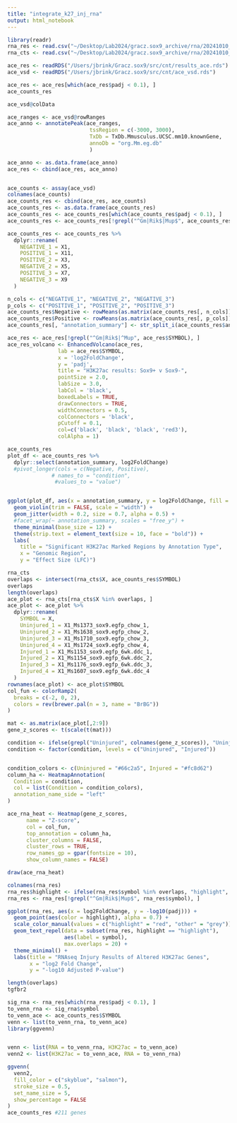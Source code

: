 ```yaml
---
title: "integrate_k27_inj_rna"
output: html_notebook
---
```


```r
library(readr)
rna_res <- read.csv("~/Desktop/Lab2024/gracz.sox9_archive/rna/20241010_DEG_FIG3_noMups_shrunkres.csv")
rna_cts <- read.csv("~/Desktop/Lab2024/gracz.sox9_archive/rna/20241010_uninj_inj_counts.csv")

ace_res <- readRDS("/Users/jbrink/Gracz.sox9/src/cnt/results_ace.rds")
ace_vsd <- readRDS("/Users/jbrink/Gracz.sox9/src/cnt/ace_vsd.rds")

ace_res <- ace_res[which(ace_res$padj < 0.1), ]
ace_counts_res
```

```r
ace_vsd@colData

ace_ranges <- ace_vsd@rowRanges
ace_anno <- annotatePeak(ace_ranges,
                          tssRegion = c(-3000, 3000),
                          TxDb = TxDb.Mmusculus.UCSC.mm10.knownGene,
                          annoDb = "org.Mm.eg.db"
                          )

ace_anno <- as.data.frame(ace_anno)
ace_res <- cbind(ace_res, ace_anno)


ace_counts <- assay(ace_vsd)
colnames(ace_counts)
ace_counts_res <- cbind(ace_res, ace_counts)
ace_counts_res <- as.data.frame(ace_counts_res)
ace_counts_res <- ace_counts_res[which(ace_counts_res$padj < 0.1), ]
ace_counts_res <- ace_counts_res[!grepl("^Gm|Rik$|Mup$", ace_counts_res$SYMBOL), ]

ace_counts_res <- ace_counts_res %>%
  dplyr::rename(
    NEGATIVE_1 = X1,
    POSITIVE_1 = X11,
    POSITIVE_2 = X3,
    NEGATIVE_2 = X5,
    POSITIVE_3 = X7,
    NEGATIVE_3 = X9
  )

n_cols <- c("NEGATIVE_1", "NEGATIVE_2", "NEGATIVE_3")
p_cols <- c("POSITIVE_1", "POSITIVE_2", "POSITIVE_3")
ace_counts_res$Negative <- rowMeans(as.matrix(ace_counts_res[, n_cols]))
ace_counts_res$Positive <- rowMeans(as.matrix(ace_counts_res[, p_cols]))
ace_counts_res[, "annotation_summary"] <- str_split_i(ace_counts_res$annotation, " ", 1)
```

```r
ace_res <- ace_res[!grepl("^Gm|Rik$|^Mup", ace_res$SYMBOL), ]
ace_res_volcano <- EnhancedVolcano(ace_res,
                lab = ace_res$SYMBOL,
                x = 'log2FoldChange',
                y = 'padj',
                title = "H3K27ac results: Sox9+ v Sox9-",
                pointSize = 2.0,
                labSize = 3.0,
                labCol = 'black',
                boxedLabels = TRUE,
                drawConnectors = TRUE,
                widthConnectors = 0.5,
                colConnectors = 'black',
                pCutoff = 0.1,
                col=c('black', 'black', 'black', 'red3'),
                colAlpha = 1)
```

```r
ace_counts_res
plot_df <- ace_counts_res %>%
  dplyr::select(annotation_summary, log2FoldChange)
  #pivot_longer(cols = c(Negative, Positive),
              # names_to = "condition",
               #values_to = "value")


ggplot(plot_df, aes(x = annotation_summary, y = log2FoldChange, fill = annotation_summary)) +
  geom_violin(trim = FALSE, scale = "width") +
  geom_jitter(width = 0.2, size = 0.7, alpha = 0.5) +
  #facet_wrap(~ annotation_summary, scales = "free_y") +
  theme_minimal(base_size = 12) +
  theme(strip.text = element_text(size = 10, face = "bold")) +
  labs(
    title = "Significant H3K27ac Marked Regions by Annotation Type",
    x = "Genomic Region",
    y = "Effect Size (LFC)")
```

```r
rna_cts
overlaps <- intersect(rna_cts$X, ace_counts_res$SYMBOL)
overlaps
length(overlaps)
ace_plot <- rna_cts[rna_cts$X %in% overlaps, ]
ace_plot <- ace_plot %>%
  dplyr::rename(
    SYMBOL = X,
    Uninjured_1 = X1_Ms1373_sox9.egfp_chow_1,
    Uninjured_2 = X1_Ms1638_sox9.egfp_chow_2,
    Uninjured_3 = X1_Ms1710_sox9.egfp_chow_3,
    Uninjured_4 = X1_Ms1724_sox9.egfp_chow_4,
    Injured_1 = X1_Ms1153_sox9.egfp_6wk.ddc_1,
    Injured_2 = X1_Ms1154_sox9.egfp_6wk.ddc_2,
    Injured_3 = X1_Ms1176_sox9.egfp_6wk.ddc_3,
    Injured_4 = X1_Ms1607_sox9.egfp_6wk.ddc_4
  )
rownames(ace_plot) <- ace_plot$SYMBOL
col_fun <- colorRamp2(
  breaks = c(-2, 0, 2), 
  colors = rev(brewer.pal(n = 3, name = "BrBG"))
)

mat <- as.matrix(ace_plot[,2:9])
gene_z_scores <- t(scale(t(mat)))

condition <- ifelse(grepl("Uninjured", colnames(gene_z_scores)), "Uninjured", "Injured")
condition <- factor(condition, levels = c("Uninjured", "Injured"))


condition_colors <- c(Uninjured = "#66c2a5", Injured = "#fc8d62") 
column_ha <- HeatmapAnnotation(
  Condition = condition,
  col = list(Condition = condition_colors),
  annotation_name_side = "left"
)

ace_rna_heat <- Heatmap(gene_z_scores,
      name = "Z-score",
      col = col_fun,
      top_annotation = column_ha,
      cluster_columns = FALSE,
      cluster_rows = TRUE,
      row_names_gp = gpar(fontsize = 10),
      show_column_names = FALSE)

draw(ace_rna_heat)
```

```r
colnames(rna_res)
rna_res$highlight <- ifelse(rna_res$symbol %in% overlaps, "highlight", "other")
rna_res <- rna_res[!grepl("^Gm|Rik$|Mup$", rna_res$symbol), ]

ggplot(rna_res, aes(x = log2FoldChange, y = -log10(padj))) +
  geom_point(aes(color = highlight), alpha = 0.7) +
  scale_color_manual(values = c("highlight" = "red", "other" = "grey")) +
  geom_text_repel(data = subset(rna_res, highlight == "highlight"),
                  aes(label = symbol),
                  max.overlaps = 20) +
  theme_minimal() +
  labs(title = "RNAseq Injury Results of Altered H3K27ac Genes",
       x = "log2 Fold Change",
       y = "-log10 Adjusted P-value")
```

```r
length(overlaps)
tgfbr2
```

```r
sig_rna <- rna_res[which(rna_res$padj < 0.1), ]
to_venn_rna <- sig_rna$symbol
to_venn_ace <- ace_counts_res$SYMBOL
venn <- list(to_venn_rna, to_venn_ace)
library(ggvenn)


venn <- list(RNA = to_venn_rna, H3K27ac = to_venn_ace)
venn2 <- list(H3K27ac = to_venn_ace, RNA = to_venn_rna)

ggvenn(
  venn2,
  fill_color = c("skyblue", "salmon"),
  stroke_size = 0.5,
  set_name_size = 5,
  show_percentage = FALSE
)
ace_counts_res #211 genes
```

